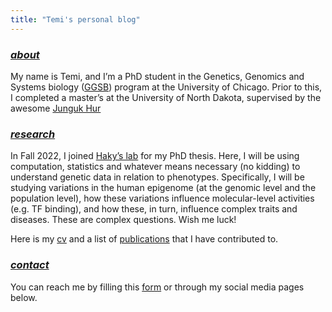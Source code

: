 ```yaml
---
title: "Temi's personal blog"
---
```


<h3>
  <u><i>
    about
  </i></u>
</h3>

My name is Temi, and I'm a PhD student in the Genetics, Genomics and Systems biology (<a href="https://ggsb.uchicago.edu/" target="_blank" rel="noopener noreferrer">GGSB</a>) program at the University of Chicago. Prior to this, I completed a master's at the University of North Dakota, supervised by the awesome <a href="https://med.und.edu/labs/hur/" target="_blank" rel="noopener noreferrer">Junguk Hur</a>


<h3>
  <u><i>
    research
  </i></u>
</h3>
In Fall 2022, I joined <a href="https://hakyimlab.org/" target="_blank" rel="noopener noreferrer">Haky's lab</a> for my PhD thesis. Here, I will be using computation, statistics and whatever means necessary (no kidding) to understand genetic data in relation to phenotypes. Specifically, I will be studying variations in the human epigenome (at the genomic level and the population level), how these variations influence molecular-level activities (e.g. TF binding), and how these, in turn, influence complex traits and diseases. These are complex questions. Wish me luck!

Here is my <a href="../docs/cv.pdf" target="_blank" rel="noopener noreferrer">cv</a> and a list of <a href="../publications" target="_blank" rel="noopener noreferrer">publications</a> that I have contributed to.

<h3>
  <u><i>
    contact
  </i></u>
</h3>

You can reach me by filling this <a href="https://forms.gle/VopPt5H2uhPMD8oT7" target="_blank" rel="noopener noreferrer">form</a> or through my social media pages below. 